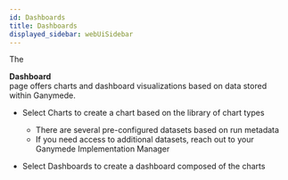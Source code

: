 ```yaml
---
id: Dashboards
title: Dashboards
displayed_sidebar: webUiSidebar
---
```



The <div className="button darkblue_button"><AreaChartOutlined /> **Dashboard**</div> page offers charts and dashboard visualizations based on data stored within Ganymede.  

- Select Charts to create a chart based on the library of chart types
  - There are several pre-configured datasets based on run metadata
  - If you need access to additional datasets, reach out to your Ganymede Implementation Manager

- Select Dashboards to create a dashboard composed of the charts
